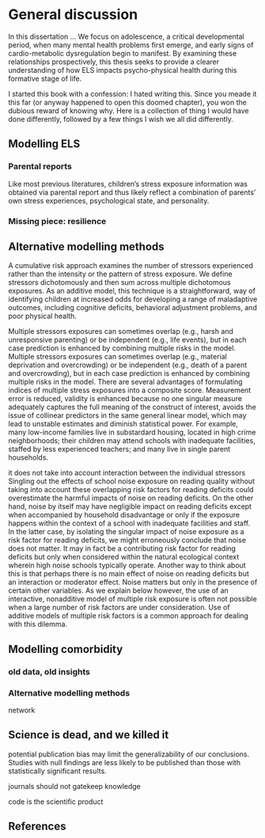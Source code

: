 
# General discussion

In this dissertation ...
We focus on adolescence, a critical developmental period, when many mental health problems first emerge, and early signs of cardio-metabolic dysregulation begin to manifest. By examining these relationships prospectively, this thesis seeks to provide a clearer understanding of how ELS impacts psycho-physical health during this formative stage of life.

I started this book with a confession: I hated writing this. Since you meade it this far (or anyway happened to open this doomed chapter), you won the dubious reward of knowing why. Here is a collection of thing I would have done differently, followed by a few things I wish we all did differently.  

## Modelling ELS

### Parental reports 
Like most previous literatures, children’s stress exposure information was obtained via parental report and thus likely reflect a combination of parents' own stress experiences, psychological state, and personality. 

### Missing piece: resilience 

## Alternative modelling methods 
A cumulative risk approach examines the number of stressors experienced rather than the intensity or the pattern of stress exposure. We define stressors dichotomously and then sum across multiple dichotomous exposures. 
As an additive model, this technique is a straightforward, way of identifying children at increased odds for developing a range of maladaptive outcomes, including
cognitive deficits, behavioral adjustment problems, and poor physical health.

Multiple stressors exposures can sometimes overlap (e.g., harsh and unresponsive parenting) or be independent (e.g., life events), but in each case prediction is enhanced by combining multiple risks in the model.
Multiple stressors exposures can sometimes overlap (e.g., material deprivation and overcrowding) or be independent (e.g., death of a parent and overcrowding), but in each case prediction is enhanced by combining multiple risks in the model. There are several advantages of formulating indices of multiple stress exposures into a composite score. Measurement error is reduced, validity is enhanced because no one singular measure adequately captures the full meaning of the construct of interest, avoids the issue of collinear predictors in the same general linear model, which may lead to unstable estimates and diminish statistical power.
For example, many low-income families live in substardard housing, located in high crime neighborhoods; their children may attend schools with inadequate facilities, staffed by less experienced teachers; and many live in single parent households.

it does not take into account interaction between the individual stressors
Singling out the effects of school
noise exposure on reading quality without taking into account
these overlapping risk factors for reading deficits could overestimate the harmful impacts of noise on reading deficits. On the other
hand, noise by itself may have negligible impact on reading
deficits except when accompanied by household disadvantage or
only if the exposure happens within the context of a school with
inadequate facilities and staff. In the latter case, by isolating the
singular impact of noise exposure as a risk factor for reading
deficits, we might erroneously conclude that noise does not matter.
It may in fact be a contributing risk factor for reading deficits but
only when considered within the natural ecological context
wherein high noise schools typically operate. Another way to think
about this is that perhaps there is no main effect of noise on
reading deficits but an interaction or moderator effect. Noise
matters but only in the presence of certain other variables. As
we explain below however, the use of an interactive, nonadditive
model of multiple risk exposure is often not possible when a large
number of risk factors are under consideration. Use of additive
models of multiple risk factors is a common approach for dealing
with this dilemma.

## Modelling comorbidity 

### old data, old insights

### Alternative modelling methods 
network 

## Science is dead, and we killed it 
potential publication bias may limit the generalizability of
our conclusions. Studies with null findings are less likely to be
published than those with statistically significant results. 

journals should not gatekeep knowledge 

code is the scientific product





## References {.unnumbered}